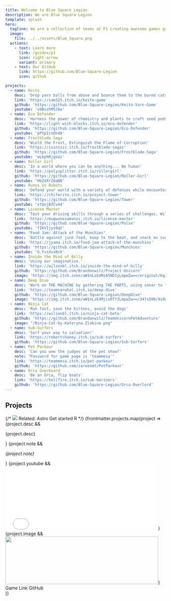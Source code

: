 ```yaml
---
title: Welcome to Blue Square Legion
description: We are Blue Square Legion
template: splash
hero:
  tagline: We are a collection of teams at P1 creating awesome games game.
  image:
    file: ../../assets/Blue_Square.png
  actions:
    - text: Learn more
      link: /guides/p1
      icon: right-arrow
      variant: primary
    - text: Our GitHub
      link: https://github.com/Blue-Square-Legion
      icon: github

projects:
  - name: Keito
    desc: 'Drop yarn balls from above and bounce them to the bored cats below to delight them with colorful yarn!'
    link: 'https://sam325.itch.io/keito-game'
    github: 'https://github.com/Blue-Square-Legion/Keito-Yarn-Game'
    youtube: 'u9BvzhMSJbw'
  - name: Eco Defender
    desc: 'Harness the power of chemistry and plants to craft seed pods in your lab to protect the environment.'
    link: 'https://light-with-blocks.itch.io/eco-defender'
    github: 'https://github.com/Blue-Square-Legion/Eco-Defender'
    youtube: 'pPVpIcnDh48'
  - name: Frostblade Saga
    desc: 'Wield the Frost, Extinguish the Flame of Corruption'
    link: 'https://ivinzzzz.itch.io/frostblade-sagaz'
    github: 'https://github.com/Blue-Square-Legion/Frostblade-Saga'
    youtube: 'wLbphRjgVas'
  - name: Roller Girl
    desc: 'In a world where you can be anything... Be human'
    link: 'https://polysplitter.itch.io/rollergirl'
    github: 'https://github.com/Blue-Square-Legion/Roller-Girl'
    youtube: 'HbZdXrZ6qN8'
  - name: Runes vs Robots
    desc: 'Defend your world with a variety of defenses while encountering evolving challenges in a fast-paced battle for survival'
    link: 'https://chiferito.itch.io/project-tower'
    github: 'https://github.com/Blue-Square-Legion/Tower'
    youtube: 'xtQojBZCvm4'
  - name: License Master
    desc: 'Test your driving skills through a series of challenges. Will you ace the driving exams?'
    link: 'https://mugwanezamanzi.itch.io/license-master'
    github: 'https://github.com/Blue-Square-Legion/Pulse'
    youtube: 'fIKVIjys9qY'
  - name: "Food Jam: Attack of the Munchies"
    desc: 'Battle against junk food, keep to the beat, and snack on success.'
    link: 'https://jyama.itch.io/food-jam-attack-of-the-munchies'
    github: 'https://github.com/Blue-Square-Legion/Munchies'
    youtube: 'G_fvsXvxBck'
  - name: Inside the Mind of Billy
    desc: 'Using our imagination.'
    link: 'https://wilsonbl.itch.io/inside-the-mind-of-billy'
    github: 'https://github.com/Brandonwilz/Project-Unicorn'
    image: 'https://img.itch.zone/aW1nLzE4MzA5NDIyLmpwZw==/original/6q31HB.jpg'
  - name: Deep Dive
    desc: 'Work on THE MACHINE by gathering THE PARTS, using sonar to figure where things are.'
    link: 'https://teamnarwhal.itch.io/deep-dive'
    github: 'https://github.com/Blue-Square-Legion/DeepDive'
    image: 'https://img.itch.zone/aW1nLzE4MjcxOTY3LmpwZw==/347x500/9iOwFK.jpg'
  - name: Ninja Cat
    desc: 'Run fast, save the kittens, avoid the dogs'
    link: 'https://wilsonbl.itch.io/ninja-cat-beta'
    github: 'https://github.com/Brandonwilz/TeamUnicornPetAdventure'
    image: "/Ninja-Cat-by-Kateryna-Zlobina.png"
  - name: Sub-Surfers
    desc: 'Surf your way to salvation!'
    link: 'https://robertchaney.itch.io/sub-surfers'
    github: 'https://github.com/Blue-Square-Legion/Sub-Surfers'
  - name: Pet Parkour
    desc: 'Can you wow the judges at the pet show?'
    note: "Password for game page is 'teammesa'"
    link: 'https://teammesa.itch.io/pet-parkour'
    github: 'https://github.com/zareenmt/PetParkour'
  - name: Orca Overboard
    desc: 'Be an Orca, flip boats'
    link: 'https://hellf1re.itch.io/sub-mariners'
    github: 'https://github.com/Blue-Square-Legion/Orca-Overlord'
---
```



## Projects

<CardGrid stagger>
 {/*<Card title="TEST" icon="information">
 <img src="./assets/Blue_Square.png"/>
 <LinkCard title="Example" href="https://example.com" description="Go to example page" >
 </LinkCard>
 <Icon name="starlight" label="The Starlight logo" />
<LinkButton
  href="https://docs.astro.build"
  variant="primary"
  icon="external"
  iconPlacement="start"
>
  Related: Astro
</LinkButton>
<LinkButton href="/getting-started/" variant="minimal">Get started</LinkButton>
<LinkButton href="/reference/configuration/" variant="secondary">
   R
</LinkButton>
 </Card>*/}
 {frontmatter.projects.map(project => 
 <Card title={project.name} icon="information">
 {project.desc && <p>{project.desc}</p>}
 {project.note && <p><em>{project.note}</em></p>}
 {project.youtube && <iframe width="480" height="200" src={`https://www.youtube-nocookie.com/embed/${project.youtube}`} title={`Trailer for ${project.name}`} frameborder="0" allow="autoplay; clipboard-write; encrypted-media; picture-in-picture; web-share" referrerpolicy="strict-origin-when-cross-origin" allowfullscreen></iframe>}
 {project.image && <img src={project.image} class="w-full self-stretch" width="480" height="150" />}
 <div class="flex justify-around">
 <LinkButton
  href={project.link}
  variant="primary"
  icon="external"
  iconPlacement="end"
>
  Game Link
</LinkButton>
 <LinkButton
  href={project.github}
  variant="secondary"
  icon="github"
  iconPlacement="end"
>
  GitHub
</LinkButton>
 </div>
 </Card>
 )}

</CardGrid>

